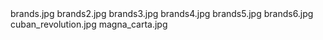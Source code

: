     
<PopImage className="sm:float-right m-auto sm:m-1 sm:ml-4" src={JPG_brands_jpg} width={384} alt="brands.jpg">
	brands.jpg
</PopImage>
<PopImage className="sm:float-left m-auto sm:m-1 sm:mr-4" src={JPG_brands2_jpg} width={384} alt="brands2.jpg">
	brands2.jpg
</PopImage>
<PopImage className="sm:float-right m-auto sm:m-1 sm:ml-4" src={JPG_brands3_jpg} width={384} alt="brands3.jpg">
	brands3.jpg
</PopImage>
<PopImage className="sm:float-left m-auto sm:m-1 sm:mr-4" src={JPG_brands4_jpg} width={384} alt="brands4.jpg">
	brands4.jpg
</PopImage>
<PopImage className="sm:float-right m-auto sm:m-1 sm:ml-4" src={JPG_brands5_jpg} width={384} alt="brands5.jpg">
	brands5.jpg
</PopImage>
<PopImage className="sm:float-left m-auto sm:m-1 sm:mr-4" src={JPG_brands6_jpg} width={384} alt="brands6.jpg">
	brands6.jpg
</PopImage>
<PopImage className="sm:float-right m-auto sm:m-1 sm:ml-4" src={JPG_cuban_revolution_jpg} width={384} alt="cuban_revolution.jpg">
	cuban_revolution.jpg
</PopImage>
<PopImage className="sm:float-left m-auto sm:m-1 sm:mr-4" src={JPG_magna_carta_jpg} width={384} alt="magna_carta.jpg">
	magna_carta.jpg
</PopImage>
